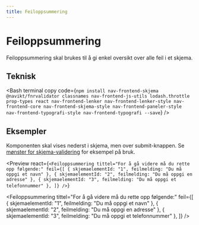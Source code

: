 ```yaml
---
title: Feiloppsummering
---
```


# Feiloppsummering

Feiloppsummering skal brukes til å gi enkel oversikt over alle feil i et skjema.

<TableOfContents />

## Teknisk

<Bash
  terminal
  copy
  code={`npm install nav-frontend-skjema @navikt/fnrvalidator classnames nav-frontend-js-utils lodash.throttle prop-types react nav-frontend-lenker nav-frontend-lenker-style nav-frontend-core nav-frontend-skjema-style nav-frontend-paneler-style nav-frontend-typografi-style nav-frontend-typografi --save`}
/>

<Npm packName="nav-frontend-skjema" imports="Feiloppsummering" />

## Eksempler

Komponenten skal vises nederst i skjema, men over submit-knappen. Se [mønster for skjema-validering](/patterns/form-validation) for eksempel på bruk.

<Preview
  react={`<Feiloppsummering
    tittel="For å gå videre må du rette opp følgende:"
    feil={[
      { skjemaelementId: "1", feilmelding: "Du må oppgi et navn" },
      { skjemaelementId: "2", feilmelding: "Du må oppgi en adresse" },
      { skjemaelementId: "3", feilmelding: "Du må oppgi et telefonnummer" },
    ]}
  />`}
>
  <Feiloppsummering
    tittel="For å gå videre må du rette opp følgende:"
    feil={[
      { skjemaelementId: "1", feilmelding: "Du må oppgi et navn" },
      { skjemaelementId: "2", feilmelding: "Du må oppgi en adresse" },
      { skjemaelementId: "3", feilmelding: "Du må oppgi et telefonnummer" },
    ]}
  />
</Preview>
